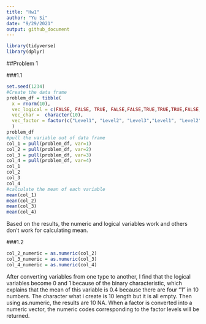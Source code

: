 ```yaml
---
title: "Hw1"
author: "Yu Si"
date: "9/29/2021"
output: github_document
---
```


```r
library(tidyverse)
library(dplyr)
```

##Problem 1

###1.1
```r
set.seed(1234)
#Create the data frame
problem_df = tibble(
  x = rnorm(10),
  vec_logical = c(FALSE, FALSE, TRUE, FALSE,FALSE,TRUE,TRUE,TRUE,FALSE,FALSE),
  vec_char =  character(10),
  vec_factor = factor(c("Level1", "Level2", "Level3","Level1", "Level2", "Level3","Level1", "Level2", "Level3","Level2"))
  )
problem_df
#pull the variable out of data frame
col_1 = pull(problem_df, var=1)
col_2 = pull(problem_df, var=2)
col_3 = pull(problem_df, var=3)
col_4 = pull(problem_df, var=4)
col_1
col_2
col_3
col_4
#calculate the mean of each variable
mean(col_1)
mean(col_2)
mean(col_3)
mean(col_4)

```
Based on the results, the numeric and logical variables work and others don't work for calculating mean.

###1.2

```r
col_2_numeric = as.numeric(col_2)
col_3_numeric = as.numeric(col_3)
col_4_numeric = as.numeric(col_4)
```
After converting variables from one type to another, I find that the logical variables become 0 and 1 because of the binary characteristic, which explains that the mean of this variable is 0.4 because there are four "1" in 10 numbers. The character what i create is 10 length but it is all empty. Then using as.numeric, the results are 10 NA. When a factor is converted into a numeric vector, the numeric codes corresponding to the factor levels will be returned. 

